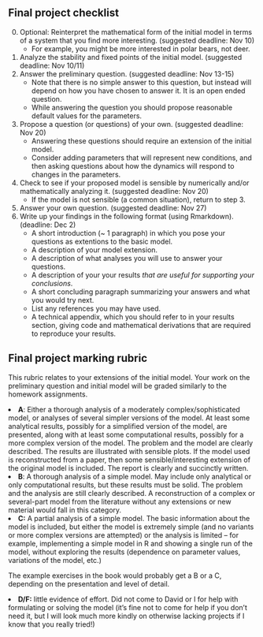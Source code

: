 ## Final project checklist

0. Optional: Reinterpret the mathematical form of the initial model in terms of a system that you find more interesting. (suggested deadline: Nov 10)
    - For example, you might be more interested in polar bears, not deer.
1. Analyze the stability and fixed points of the initial model. (suggested deadline: Nov 10/11)
2. Answer the preliminary question.  (suggested deadline: Nov 13-15)
    - Note that there is no simple answer to this question, but instead will depend on how you have chosen to answer it. It is an open ended question.
    - While answering the question you should propose reasonable default values for the parameters.
3. Propose a question (or questions) of your own.  (suggested deadline: Nov 20)
    - Answering these questions should require an extension of the initial model.
    - Consider adding parameters that will represent new conditions, and then asking questions about how the dynamics will respond to changes in the parameters.
4. Check to see if your proposed model is sensible by numerically and/or mathematically analyzing it.  (suggested deadline: Nov 20)
    - If the model is not sensible (a common situation), return to step 3.
5. Answer your own question.  (suggested deadline: Nov 27)
6. Write up your findings in the following format (using Rmarkdown).  (deadline:  Dec 2)
    - A short introduction (~ 1 paragraph) in which you pose your questions as extentions to the basic model.
    - A description of your model extension.
    - A description of what analyses you will use to answer your questions.
    - A description of your your results *that are useful for supporting your conclusions*.
    - A short concluding paragraph summarizing your answers and what you would try next.
    - List any references you may have used.
    - A technical appendix, which you should refer to in your results section, giving code and mathematical derivations that are required to reproduce your results.
    
    
## Final project marking rubric

This rubric relates to your extensions of the initial model.  Your work on the preliminary question and initial model will be graded similarly to the homework assignments.

<li><strong>A</strong>: Either a thorough analysis of a moderately complex/sophisticated model, or analyses of several simpler versions of the model. At least some analytical results, possibly for a simplified version of the model,
are presented, along with at least some computational results, possibly
for a more complex version of the model. The problem and the model are
clearly described. The results are illustrated with sensible plots. If
the model used is reconstructed from a paper, then some
sensible/interesting extension of the original model is included.  The report is clearly and succinctly written.
</li>
<li><strong>
B</strong>: A thorough analysis of a simple model.  May include only analytical
or only computational results, but these results must be solid. The
problem and the analysis are still clearly described. A reconstruction
of a complex or several-part model from the literature without any
extensions or new material would fall in this category.
</li>
<li><strong>
  C:</strong>
A partial analysis of a simple model.  The basic information about
the model is included, but either the model is extremely simple (and no
variants or more complex versions are attempted) or the analysis is
limited -- for example, implementing a simple model in R and showing a
single run of the model, without exploring the results (dependence on
parameter values, variations of the model, etc.)
<p>
  The example exercises in the book would probably get a B or a C,
depending on the presentation and level of detail.
</p>
</li>
<li><strong>
  D/F:</strong> little evidence of effort. Did not come to David or I for help with formulating or solving the model (it's fine not to come for help if you
don't need it, but I will look much more kindly on otherwise lacking
projects if I know that you really tried!)
</li>
</ul>
